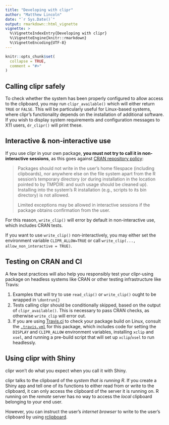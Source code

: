 ```yaml
---
title: "Developing with clipr"
author: "Matthew Lincoln"
date: "`r Sys.Date()`"
output: rmarkdown::html_vignette
vignette: >
  %\VignetteIndexEntry{Developing with clipr}
  %\VignetteEngine{knitr::rmarkdown}
  %\VignetteEncoding{UTF-8}
---
```


```r
knitr::opts_chunk$set(
  collapse = TRUE,
  comment = "#>"
)
```

## Calling clipr safely

To check whether the system has been properly configured to allow access to the clipboard, you may run `clipr_available()` which will either return `TRUE` or `FALSE`.
This will be particularly useful for Linux-based systems, where clipr's functionality depends on the installation of additional software.
If you wish to display system requirements and configuration messages to X11 users, `dr_clipr()` will print these.

## Interactive & non-interactive use

If you use clipr in your own package, **you must not try to call it in non-interactive sessions**, as this goes against [CRAN repository policy](https://cran.r-project.org/web/packages/policies.html):

> Packages should not write in the user’s home filespace (including clipboards), nor anywhere else on the file system apart from the R session’s temporary directory (or during installation in the location pointed to by TMPDIR: and such usage should be cleaned up). Installing into the system’s R installation (e.g., scripts to its bin directory) is not allowed.
> 
> Limited exceptions may be allowed in interactive sessions if the package obtains confirmation from the user.

For this reason, `write_clip()` will error by default in non-interactive use, which includes CRAN tests.

If you want to use `write_clip()` non-interactively, you may either set the environment variable `CLIPR_ALLOW=TRUE` or call `write_clip(..., allow_non_interactive = TRUE)`.

## Testing on CRAN and CI

A few best practices will also help you responsibly test your clipr-using package on headless systems like CRAN or other testing infrastructure like Travis:

1. Examples that will try to use `read_clip()` or `write_clip()` ought to be wrapped in `\dontrun{}`
2. Tests calling clipr should be conditionally skipped, based on the output of `clipr_available()`. This is necessary to pass CRAN checks, as otherwise `write_clip` will error out.
3. If you are using [Travis.ci](https://travis-ci.org/) to check your package build on Linux, consult the [`.travis.yml`](https://github.com/mdlincoln/clipr/blob/master/.travis.yml) for this package, which includes code for setting the `DISPLAY` and `CLIPR_ALLOW` environment variables, installing `xclip` and `xsel`, and running a pre-build script that will set up `xclip`/`xsel` to run headlessly.

## Using clipr with Shiny

clipr won't do what you expect when you call it with Shiny.

clipr talks to the clipboard of the _system that is running R_.
If you create a Shiny app and tell one of its functions to either read from or write to the clipboard, it can only access the clipboard of the server it is running on.
R running on the _remote_ server has no way to access the _local_ clipboard belonging to your end user.

However, you can instruct the user's _internet browser_ to write to the user's clipboard by using [rclipboard](https://cran.r-project.org/package=rclipboard).

